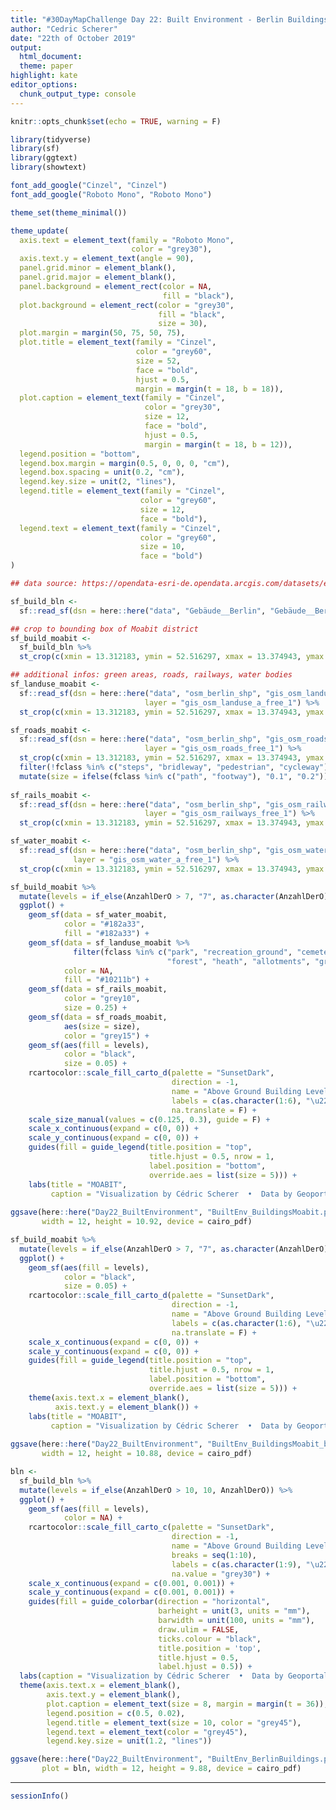 ```yaml
---
title: "#30DayMapChallenge Day 22: Built Environment - Berlin Buildings"
author: "Cedric Scherer"
date: "22th of October 2019"
output:
  html_document:
  theme: paper
highlight: kate
editor_options:
  chunk_output_type: console
---
```

  
```r
knitr::opts_chunk$set(echo = TRUE, warning = F)
```

```r
library(tidyverse)
library(sf)
library(ggtext)
library(showtext)

font_add_google("Cinzel", "Cinzel")
font_add_google("Roboto Mono", "Roboto Mono")

theme_set(theme_minimal())

theme_update(
  axis.text = element_text(family = "Roboto Mono", 
                           color = "grey30"),
  axis.text.y = element_text(angle = 90),
  panel.grid.minor = element_blank(),
  panel.grid.major = element_blank(),
  panel.background = element_rect(color = NA, 
                                  fill = "black"),
  plot.background = element_rect(color = "grey30", 
                                 fill = "black",
                                 size = 30),
  plot.margin = margin(50, 75, 50, 75),
  plot.title = element_text(family = "Cinzel", 
                            color = "grey60",
                            size = 52,
                            face = "bold",
                            hjust = 0.5,
                            margin = margin(t = 18, b = 18)),
  plot.caption = element_text(family = "Cinzel", 
                              color = "grey30",
                              size = 12,
                              face = "bold",
                              hjust = 0.5,
                              margin = margin(t = 18, b = 12)),
  legend.position = "bottom",
  legend.box.margin = margin(0.5, 0, 0, 0, "cm"), 
  legend.box.spacing = unit(0.2, "cm"), 
  legend.key.size = unit(2, "lines"),
  legend.title = element_text(family = "Cinzel", 
                             color = "grey60",
                             size = 12,
                             face = "bold"),
  legend.text = element_text(family = "Cinzel", 
                             color = "grey60",
                             size = 10,
                             face = "bold")
)
```

```r
## data source: https://opendata-esri-de.opendata.arcgis.com/datasets/ecf431fd8c394ee1b2fd7d54563e7b81_0?geometry=10.637%2C52.207%2C16.215%2C52.792

sf_build_bln <-
  sf::read_sf(dsn = here::here("data", "Gebäude__Berlin", "Gebäude__Berlin.shp"), layer = "Gebäude__Berlin") 

## crop to bounding box of Moabit district
sf_build_moabit <-
  sf_build_bln %>% 
  st_crop(c(xmin = 13.312183, ymin = 52.516297, xmax = 13.374943, ymax = 52.540985))

## additional infos: green areas, roads, railways, water bodies
sf_landuse_moabit <-
  sf::read_sf(dsn = here::here("data", "osm_berlin_shp", "gis_osm_landuse_a_free_1.shp"), 
                              layer = "gis_osm_landuse_a_free_1") %>% 
  st_crop(c(xmin = 13.312183, ymin = 52.516297, xmax = 13.374943, ymax = 52.540985))

sf_roads_moabit <-
  sf::read_sf(dsn = here::here("data", "osm_berlin_shp", "gis_osm_roads_free_1.shp"), 
                              layer = "gis_osm_roads_free_1") %>% 
  st_crop(c(xmin = 13.312183, ymin = 52.516297, xmax = 13.374943, ymax = 52.540985)) %>% 
  filter(!fclass %in% c("steps", "bridleway", "pedestrian", "cycleway")) %>% 
  mutate(size = ifelse(fclass %in% c("path", "footway"), "0.1", "0.2"))
  
sf_rails_moabit <-
  sf::read_sf(dsn = here::here("data", "osm_berlin_shp", "gis_osm_railways_free_1.shp"), 
                              layer = "gis_osm_railways_free_1") %>% 
  st_crop(c(xmin = 13.312183, ymin = 52.516297, xmax = 13.374943, ymax = 52.540985))

sf_water_moabit <- 
  sf::read_sf(dsn = here::here("data", "osm_berlin_shp", "gis_osm_water_a_free_1.shp"), 
              layer = "gis_osm_water_a_free_1") %>% 
  st_crop(c(xmin = 13.312183, ymin = 52.516297, xmax = 13.374943, ymax = 52.540985))

```

```r
sf_build_moabit %>% 
  mutate(levels = if_else(AnzahlDerO > 7, "7", as.character(AnzahlDerO))) %>% 
  ggplot() + 
    geom_sf(data = sf_water_moabit,
            color = "#182a33",
            fill = "#182a33") +
    geom_sf(data = sf_landuse_moabit %>% 
              filter(fclass %in% c("park", "recreation_ground", "cemetery", "scrub", 
                                   "forest", "heath", "allotments", "grass")),
            color = NA,
            fill = "#10211b") +
    geom_sf(data = sf_rails_moabit,
            color = "grey10",
            size = 0.25) +
    geom_sf(data = sf_roads_moabit,
            aes(size = size),
            color = "grey15") +
    geom_sf(aes(fill = levels),
            color = "black",
            size = 0.05) +
    rcartocolor::scale_fill_carto_d(palette = "SunsetDark", 
                                    direction = -1,
                                    name = "Above Ground Building Levels",
                                    labels = c(as.character(1:6), "\u22657"),
                                    na.translate = F) +
    scale_size_manual(values = c(0.125, 0.3), guide = F) +
    scale_x_continuous(expand = c(0, 0)) +
    scale_y_continuous(expand = c(0, 0)) +
    guides(fill = guide_legend(title.position = "top", 
                               title.hjust = 0.5, nrow = 1,
                               label.position = "bottom",
                               override.aes = list(size = 5))) +
    labs(title = "MOABIT",
         caption = "Visualization by Cédric Scherer  •  Data by Geoportal Berlin")
                                    
ggsave(here::here("Day22_BuiltEnvironment", "BuiltEnv_BuildingsMoabit.pdf"), 
       width = 12, height = 10.92, device = cairo_pdf)
```

```r
sf_build_moabit %>% 
  mutate(levels = if_else(AnzahlDerO > 7, "7", as.character(AnzahlDerO))) %>% 
  ggplot() + 
    geom_sf(aes(fill = levels),
            color = "black",
            size = 0.05) +
    rcartocolor::scale_fill_carto_d(palette = "SunsetDark", 
                                    direction = -1,
                                    name = "Above Ground Building Levels",
                                    labels = c(as.character(1:6), "\u22657"),
                                    na.translate = F) +
    scale_x_continuous(expand = c(0, 0)) +
    scale_y_continuous(expand = c(0, 0)) +
    guides(fill = guide_legend(title.position = "top", 
                               title.hjust = 0.5, nrow = 1,
                               label.position = "bottom",
                               override.aes = list(size = 5))) +
    theme(axis.text.x = element_blank(),
          axis.text.y = element_blank()) +
    labs(title = "MOABIT",
         caption = "Visualization by Cédric Scherer  •  Data by Geoportal Berlin")
                                    
ggsave(here::here("Day22_BuiltEnvironment", "BuiltEnv_BuildingsMoabit_blank.pdf"), 
       width = 12, height = 10.88, device = cairo_pdf)
```

```r
bln <- 
  sf_build_bln %>% 
  mutate(levels = if_else(AnzahlDerO > 10, 10, AnzahlDerO)) %>% 
  ggplot() + 
    geom_sf(aes(fill = levels),
            color = NA) +
    rcartocolor::scale_fill_carto_c(palette = "SunsetDark", 
                                    direction = -1,
                                    name = "Above Ground Building Levels in Berlin",
                                    breaks = seq(1:10),
                                    labels = c(as.character(1:9), "\u226510"),
                                    na.value = "grey30") +
    scale_x_continuous(expand = c(0.001, 0.001)) +
    scale_y_continuous(expand = c(0.001, 0.001)) +
    guides(fill = guide_colorbar(direction = "horizontal",
                                 barheight = unit(3, units = "mm"), 
                                 barwidth = unit(100, units = "mm"),
                                 draw.ulim = FALSE, 
                                 ticks.colour = "black",
                                 title.position = 'top',
                                 title.hjust = 0.5, 
                                 label.hjust = 0.5)) +
  labs(caption = "Visualization by Cédric Scherer  •  Data by Geoportal Berlin") +
  theme(axis.text.x = element_blank(),
        axis.text.y = element_blank(),
        plot.caption = element_text(size = 8, margin = margin(t = 36)),
        legend.position = c(0.5, 0.02),
        legend.title = element_text(size = 10, color = "grey45"),
        legend.text = element_text(color = "grey45"),
        legend.key.size = unit(1.2, "lines"))

ggsave(here::here("Day22_BuiltEnvironment", "BuiltEnv_BerlinBuildings.pdf"), 
       plot = bln, width = 12, height = 9.88, device = cairo_pdf)
```

***

```r
sessionInfo()
```
